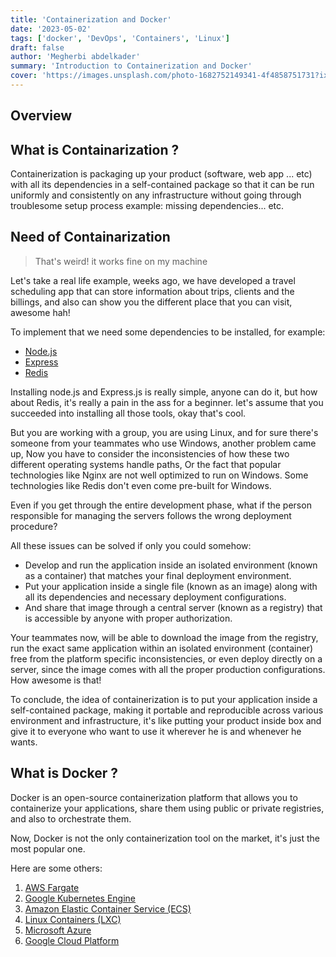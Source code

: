 ```yaml
---
title: 'Containerization and Docker'
date: '2023-05-02'
tags: ['docker', 'DevOps', 'Containers', 'Linux']
draft: false
author: 'Megherbi abdelkader'
summary: 'Introduction to Containerization and Docker'
cover: 'https://images.unsplash.com/photo-1682752149341-4f4858751731?ixlib=rb-4.0.3&ixid=MnwxMjA3fDB8MHxwaG90by1wYWdlfHx8fGVufDB8fHx8&auto=format&fit=crop&w=687&q=80'
---
```


## Overview

<TOCInline toc={props.toc} exclude="Overview" toHeading={2} />

## What is Containarization ?

Containerization is packaging up your product (software, web app ... etc) with all its dependencies in a self-contained package so that it can be run uniformly and consistently on any infrastructure without going through troublesome setup process example: missing dependencies... etc.

## Need of Containarization

> That's weird! it works fine on my machine

Let's take a real life example, weeks ago, we have developed a travel scheduling app that can store information about trips, clients and the billings, and also can show you the different place that you can visit, awesome hah!

To implement that we need some dependencies to be installed, for example:

- [Node.js](https://nodejs.org/en/)
- [Express](http://expressjs.com/)
- [Redis](https://redis.io/)

Installing node.js and Express.js is really simple, anyone can do it, but how about Redis, it's really a pain in the ass for a beginner. let's assume that you succeeded into installing all those tools, okay that's cool.

But you are working with a group, you are using Linux, and for sure there's someone from your teammates who use Windows, another problem came up, Now you have to consider the inconsistencies of how these two different operating systems handle paths, Or the fact that popular technologies like Nginx are not well optimized to run on Windows. Some technologies like Redis don't even come pre-built for Windows.

Even if you get through the entire development phase, what if the person responsible for managing the servers follows the wrong deployment procedure?

All these issues can be solved if only you could somehow:

- Develop and run the application inside an isolated environment (known as a container) that matches your final deployment environment.
- Put your application inside a single file (known as an image) along with all its dependencies and necessary deployment configurations.
- And share that image through a central server (known as a registry) that is accessible by anyone with proper authorization.

Your teammates now, will be able to download the image from the registry, run the exact same application within an isolated environment (container) free from the platform specific inconsistencies, or even deploy directly on a server, since the image comes with all the proper production configurations. How awesome is that!

To conclude, the idea of containerization is to put your application inside a self-contained package, making it portable and reproducible across various environment and infrastructure, it's like putting your product inside box and give it to everyone who want to use it wherever he is and whenever he wants.

## What is Docker ?

Docker is an open-source containerization platform that allows you to containerize your applications, share them using public or private registries, and also to orchestrate them.

Now, Docker is not the only containerization tool on the market, it's just the most popular one.

Here are some others:

1. [AWS Fargate](https://aws.amazon.com/fargate/)
2. [Google Kubernetes Engine](https://cloud.google.com/kubernetes-engine/)
3. [Amazon Elastic Container Service (ECS)](https://aws.amazon.com/ecs/)
4. [Linux Containers (LXC)](https://linuxcontainers.org/lxc/)
5. [Microsoft Azure](https://azure.microsoft.com/en-us/overview/containers/)
6. [Google Cloud Platform](https://cloud.google.com/container-options/)
